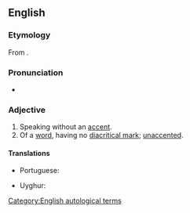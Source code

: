 ==English==

===Etymology===
From {{suffix|en|accent|less}}.

===Pronunciation===
* {{a|GenAm}} {{IPA|en|/ˈæk.sɛnt.ləs/}}

===Adjective===
{{en-adj}}

# Speaking without an [[accent]].
# Of a [[word]], having no [[diacritical mark]]; [[unaccented]].

====Translations====
{{trans-top|speaking without an accent}}
* Portuguese: {{t|pt|[[sem]] [[sotaque]]}}
{{trans-mid}}
* Uyghur: {{t|ug|ئۇرغۇسىز}}
{{trans-bottom}}

{{trans-see|unaccented}}

[[Category:English autological terms]]